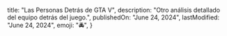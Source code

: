 
 title: "Las Personas Detrás de GTA V",
 description:
  "Otro análisis detallado del equipo detrás del juego.",
 publishedOn: "June 24, 2024",
 lastModified: "June 24, 2024",
 emoji: "🚔",
}

<ArticleHeader title={metadata.title} date={metadata.publishedOn} />
